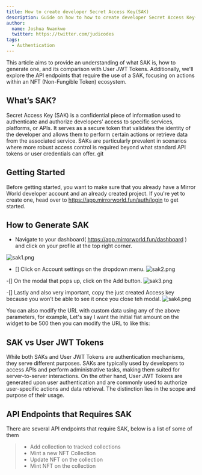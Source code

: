 ```yaml
---
title: How to create developer Secret Access Key(SAK)
description: Guide on how to how to create developer Secret Access Key(SAK)
author:
  name: Joshua Nwankwo
  twitter: https://twitter.com/judicodes
tags:
  - Authentication
---
```


This article aims to provide an understanding of what SAK is, how to generate
one, and its comparison with User JWT Tokens. Additionally, we'll explore the
API endpoints that require the use of a SAK, focusing on actions within an NFT
(Non-Fungible Token) ecosystem.

## What’s SAK?

Secret Access Key (SAK) is a confidential piece of information used to
authenticate and authorize developers' access to specific services, platforms,
or APIs. It serves as a secure token that validates the identity of the
developer and allows them to perform certain actions or retrieve data from the
associated service. SAKs are particularly prevalent in scenarios where more
robust access control is required beyond what standard API tokens or user
credentials can offer.
git
## Getting Started

Before getting started, you want to make sure that you already have a Mirror
World developer account and an already created project. If you're yet to create
one, head over to https://app.mirrorworld.fun/auth/login to get started.

## How to Generate SAK

- Navigate to your dashboard( https://app.mirrorworld.fun/dashboard ) and click
  on your profile at the top right corner.

![sak1.png](/docs/images/tutorials/sak1.png)

- [] Click on Account settings on the dropdown menu.
  ![sak2.png](/docs/images/tutorials/sak2.png)

-[] On the modal that pops up, click on the Add button.
![sak3.png](/docs/images/tutorials/sak3.png)

-[] Lastly and also very important, copy the just created Access key because you
won’t be able to see it once you close teh modal.
![sak4.png](/docs/images/tutorials/sak4.png)

You can also modify the URL with custom data using any of the above parameters,
for example, Let's say I want the initial fiat amount on the widget to be 500
then you can modify the URL to like this:

## SAK vs User JWT Tokens
While both SAKs and User JWT Tokens are authentication mechanisms, they serve different purposes. SAKs are typically used by developers to access APIs and perform administrative tasks, making them suited for server-to-server interactions. On the other hand, User JWT Tokens are generated upon user authentication and are commonly used to authorize user-specific actions and data retrieval. The distinction lies in the scope and purpose of their usage.

## API Endpoints that Requires SAK
There are several API endpoints that require SAK, below is a list of some of them


> - Add collection to tracked collections
> - Mint a new NFT Collection
> - Update NFT on the collection
> - Mint NFT on the collection